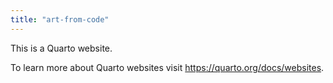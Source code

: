 ```yaml
---
title: "art-from-code"
---
```


This is a Quarto website.

To learn more about Quarto websites visit <https://quarto.org/docs/websites>.
